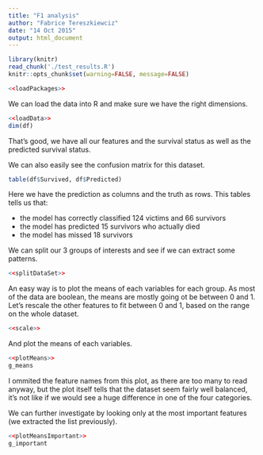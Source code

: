 ```yaml
---
title: "F1 analysis"
author: "Fabrice Tereszkiewciz"
date: "14 Oct 2015"
output: html_document
---
```


```r
library(knitr)
read_chunk('./test_results.R')
knitr::opts_chunk$set(warning=FALSE, message=FALSE)
```

```r
<<loadPackages>>
```

We can load the data into R and make sure we have the right dimensions.

```r
<<loadData>>
dim(df)
```

That's good, we have all our features and the survival status as well as the predicted survival status.

We can also easily see the confusion matrix for this dataset.

```r
table(df$Survived, df$Predicted)
```

Here we have the prediction as columns and the truth as rows. This tables tells us that:

- the model has correctly classified 124 victims and 66 survivors
- the model has predicted 15 survivors who actually died
- the model has missed 18 survivors

We can split our 3 groups of interests and see if we can extract some patterns.

```r
<<splitDataSet>>
```

An easy way is to plot the means of each variables for each group. As most of the data are boolean, the means are mostly going ot be between 0 and 1. Let's rescale the other features to fit between 0 and 1, based on the range on the whole dataset.

```r
<<scale>>
```

And plot the means of each variables.

```r
<<plotMeans>>
g_means
```

I ommited the feature names from this plot, as there are too many to read anyway, but the plot itself tells that the dataset seem fairly well balanced, it's not like if we would see a huge difference in one of the four categories.

We can further investigate by looking only at the most important features (we extracted the list previously).

```r
<<plotMeansImportant>>
g_important
```